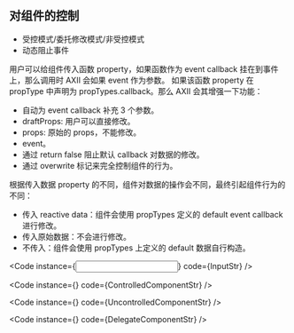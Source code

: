 
## 对组件的控制

 - 受控模式/委托修改模式/非受控模式
 - 动态阻止事件

用户可以给组件传入函数 property，如果函数作为 event callback 挂在到事件上，那么调用时 AXII 会如果 event 作为参数。
如果该函数 property 在 propType 中声明为 propTypes.callback。那么 AXII 会其增强一下功能：
 
 - 自动为 event callback 补充 3 个参数。
  - draftProps: 用户可以直接修改。
  - props: 原始的 props，不能修改。
  - event。
 - 通过 return false 阻止默认 callback 对数据的修改。
 - 通过 overwrite 标记来完全控制组件的行为。


根据传入数据 property 的不同，组件对数据的操作会不同，最终引起组件行为的不同：
 - 传入 reactive data：组件会使用 propTypes 定义的 default event callback 进行修改。
 - 传入原始数据：不会进行修改。
 - 不传入：组件会使用 propTypes 上定义的 default 数据自行构造。

<Code instance={<Input />} code={InputStr} />

<Code instance={<ControlledComponent />} code={ControlledComponentStr} />

<Code instance={<UncontrolledComponent />} code={UncontrolledComponentStr} />

<Code instance={<DelegateComponent />} code={DelegateComponentStr} />


